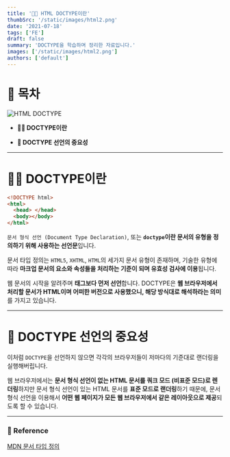 ```yaml
---
title: '👷🏻 HTML DOCTYPE이란'
thumbSrc: '/static/images/html2.png'
date: '2021-07-18'
tags: ['FE']
draft: false
summary: 'DOCTYPE을 학습하며 정리한 자료입니다.'
images: ['/static/images/html2.png']
authors: ['default']
---
```


# 📌 목차

![HTML DOCTYPE](/static/images/html2.png)

- **💁🏻 DOCTYPE이란**

- **🏁 DOCTYPE 선언의 중요성**

---

# 💁🏻 DOCTYPE이란

```html
<!DOCTYPE html>
<html>
  <head> </head>
  <body></body>
</html>
```

`문서 형식 선언 (Document Type Declaration)`, 또는 **`doctype`이란 문서의 유형을 정의하기 위해 사용하는 선언문**입니다.

문서 타입 정의는 `HTML5`, `XHTML`, `HTML`의 세가지 문서 유형이 존재하며, 기술한 유형에 따라 **마크업 문서의 요소와 속성들을 처리하는 기준이 되며 유효성 검사에 이용**됩니다.

웹 문서의 시작을 알려주며 **태그보다 먼저 선언**합니다. DOCTYPE은 **웹 브라우저에서 처리할 문서가 HTML이며 어떠한 버전으로 사용했으니, 해당 방식대로 해석하라는 의미**를 가지고 있습니다.

---

# 🏁 DOCTYPE 선언의 중요성

이처럼 `DOCTYPE`을 선언하지 않으면 각각의 브라우저들이 저마다의 기준대로 랜더링을 실행해버립니다.

웹 브라우저에서는 **문서 형식 선언이 없는 HTML 문서를 쿼크 모드 (비표준 모드)로 렌더링**하지만 문서 형식 선언이 있는 HTML 문서를 **표준 모드로 랜더링**하기 때문에, 문서 형식 선언을 이용해서 **어떤 웹 페이지가 모든 웹 브라우저에서 같은 레이아웃으로 제공**되도록 할 수 있습니다.

---

### 🔗 Reference

[MDN 문서 타입 정의](https://developer.mozilla.org/ko/docs/Glossary/Doctype)

